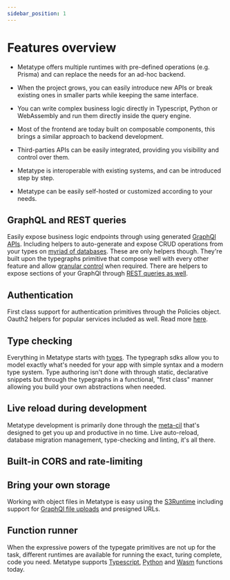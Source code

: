 ```yaml
---
sidebar_position: 1
---
```


# Features overview

- Metatype offers multiple runtimes with pre-defined operations (e.g. Prisma) and can replace the needs for an ad-hoc backend.

- When the project grows, you can easily introduce new APIs or break existing ones in smaller parts while keeping the same interface.

- You can write complex business logic directly in Typescript, Python or WebAssembly and run them directly inside the query engine.

- Most of the frontend are today built on composable components, this brings a similar approach to backend development.

- Third-parties APIs can be easily integrated, providing you visibility and control over them.

- Metatype is interoperable with existing systems, and can be introduced step by step.

- Metatype can be easily self-hosted or customized according to your needs.


## GraphQL and REST queries

Easily expose business logic endpoints through using generated [GraphQl APIs](/docs/reference/runtimes/graphql).
Including helpers to auto-generate and expose CRUD operations from your types on [myriad of databases](/docs/reference/runtimes/prisma).
These are only helpers though. 
They're built upon the typegraphs primitive that compose well with every other feature and allow [granular control](/docs/reference/types/reducers) when required.
There are helpers to expose sections of your GraphQl through [REST queries as well](/docs/guides/rest).

## Authentication

First class support for authentication primitives through the Policies object. 
Oauth2 helpers for popular services included as well. 
Read more [here](/docs/reference/typegate/authentication).

## Type checking

Everything in Metatype starts with [types](/docs/reference/types).
The typegraph sdks allow you to model exactly what's needed for your app with simple syntax and a modern type system.
Type authoring isn't done with through static, declarative snippets but through the typegraphs in a functional, "first class" manner allowing you build your own abstractions when needed.

## Live reload during development

Metatype development is primarily done through the [meta-cil](/docs/reference/meta-cli) that's designed to get you up and productive in no time. 
Live auto-reload, database migration management, type-checking and linting, it's all there.

## Built-in CORS and rate-limiting

## Bring your own storage

Working with object files in Metatype is easy using the [S3Runtime](/docs/reference/runtimes/s3) including support for [GraphQl file uploads](/docs/guides/files-upload) and presigned URLs.

## Function runner

When the expressive powers of the typegate primitives are not up for the task, different runtimes are available for running the exact, turing complete, code you need. 
Metatype supports [Typescript](/docs/reference/runtimes/deno), [Python](/docs/reference/runtimes/python) and [Wasm](/docs/reference/runtimes/wasmedge) functions today.
